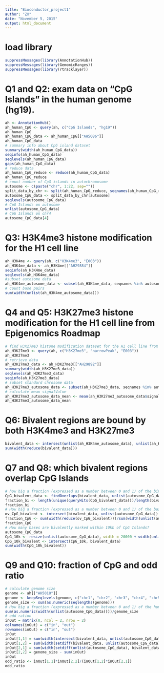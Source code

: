```yaml
---
title: "Bioconductor_project1"
author: "ZX"
date: "November 5, 2015"
output: html_document
---
```

# load library
```r
suppressMessages(library(AnnotationHub))
suppressMessages(library(GenomicRanges))
suppressMessages(library(rtracklayer))
```

# Q1 and Q2: exam data on "CpG Islands" in the human genome (hg19).
```r
ah <- AnnotationHub()
ah_human_CpG <- query(ah, c("CpG Islands", "hg19"))
ah_human_CpG
ah_human_CpG_data <- ah_human_CpG[["AH5086"]]
ah_human_CpG_data
# summary info about CpG island dataset
summary(width(ah_human_CpG_data))
seqinfo(ah_human_CpG_data)
seqlevels(ah_human_CpG_data)
gaps(ah_human_CpG_data)
# reduce data
ah_human_CpG_reduce <- reduce(ah_human_CpG_data)
ah_human_CpG_reduce
# count number of CpG islands in autochromosome
autosome <- c(paste("chr", 1:22, sep=""))
split_data_by_chr <- split(ah_human_CpG_reduce, seqnames(ah_human_CpG_reduce))
autosome_CpG_data <- split_data_by_chr[autosome]
seqlevels(autosome_CpG_data)
# CpG Islands on autosome
unlist(autosome_CpG_data)
# CpG Islands on chr4
autosome_CpG_data[4]
```

# Q3: H3K4me3 histone modification for the H1 cell line
```r
ah_H3K4me <- query(ah, c("H3K4me3", "E003"))
ah_H3K4me_data <- ah_H3K4me[["AH29884"]]
seqinfo(ah_H3K4me_data)
seqlevels(ah_H3K4me_data)
#subset autosome data
ah_H3K4me_autosome_data <- subset(ah_H3K4me_data, seqnames %in% autosome)
# count base pairs
sum(width(unlist(ah_H3K4me_autosome_data)))
```

# Q4 and Q5: H3K27me3 histone modification for the H1 cell line from Epigenomics Roadmap
```r
# find H3K27me3 histone modification dataset for the H1 cell line from Epigenomics Roadmap
ah_H3K27me3 <- query(ah, c("H3K27me3", "narrowPeak", "E003"))
ah_H3K27me3
# retrieve data
ah_H3K27me3_data <- ah_H3K27me3[["AH29892"]]
summary(width(ah_H3K27me3_data))
seqlevels(ah_H3K27me3_data)
seqinfo(ah_H3K27me3_data)
# subset standard chrosome data
ah_H3K27me3_autosome_data <- subset(ah_H3K27me3_data, seqnames %in% autosome)
# calculate mean signalValue
ah_H3K27me3_autosome_data_mean <- mean(ah_H3K27me3_autosome_data$signalValue)
ah_H3K27me3_autosome_data_mean
```

# Q6: Bivalent regions are bound by both H3K4me3 and H3K27me3
```r
bivalent_data <- intersect(unlist(ah_H3K4me_autosome_data), unlist(ah_H3K27me3_autosome_data))
sum(width(reduce(bivalent_data)))
```

# Q7 and Q8: which bivalent regions overlap CpG Islands
```r
# how big a fraction (expressed as a number between 0 and 1) of the bivalent regions, overlap one or more CpG Islands?
CpG_bivalent_data <- findOverlaps(bivalent_data, unlist(autosome_CpG_data))
fraction_bi <- length(unique(queryHits(CpG_bivalent_data)))/length(bivalent_data)
fraction_bi
# How big a fraction (expressed as a number between 0 and 1) of the bases which are part of CpG Islands, are also bivalent marked.
ov_CpG_bivalent <- intersect(bivalent_data, unlist(autosome_CpG_data))
fraction_CpG <- sum(width(reduce(ov_CpG_bivalent)))/sum(width(unlist(autosome_CpG_data)))
fraction_CpG
# How many bases are bivalently marked within 10kb of CpG Islands?
autosome_CpG_data
CpG_10k <- resize(unlist(autosome_CpG_data), width = 20000 + width(unlist(autosome_CpG_data)), fix = "center")
CpG_10k_bivalent <- intersect(CpG_10k, bivalent_data)
sum(width(CpG_10k_bivalent))
```

# Q9 and Q10: fraction of CpG and odd ratio
```r
# calculate genome size
genome <- ah[["AH5018"]]
genome <- keepSeqlevels(genome, c("chr1", "chr2", "chr3", "chr4", "chr5", "chr6", "chr7", "chr8", "chr9", "chr10", "chr11", "chr12", "chr13", "chr14", "chr15", "chr16", "chr17", "chr18", "chr19", "chr20", "chr21", "chr22"))
genome_size <- sum(as.numeric(seqlengths(genome)))
# How big a fraction (expressed as a number between 0 and 1) of the human genome is contained in a CpG Island?
sum(as.numeric(width(unlist(autosome_CpG_data))))/genome_size
# odd ration
inOut = matrix(0, ncol = 2, nrow = 2)
colnames(inOut) = c("in", "out")
rownames(inOut) = c("in", "out")
inOut
inOut[1,1] = sum(width(intersect(bivalent_data, unlist(autosome_CpG_data), ignore.strand=TRUE)))
inOut[1,2] = sum(width(setdiff(bivalent_data, unlist(autosome_CpG_data), ignore.strand=TRUE)))
inOut[2,1] = sum(width(setdiff(unlist(autosome_CpG_data), bivalent_data, ignore.strand=TRUE)))
inOut[2,2] = genome_size - sum(inOut)
inOut
odd_ratio <- inOut[1,1]*inOut[2,2]/(inOut[1,2]*inOut[2,1])
odd_ratio
```
